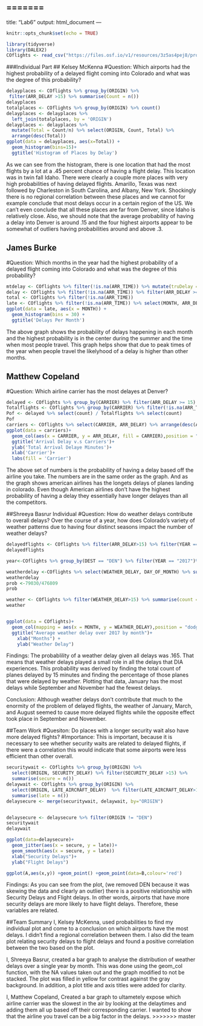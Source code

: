 =======
---
title: "Lab6"
output: html_document
---

```{r setup, include=FALSE}
knitr::opts_chunk$set(echo = TRUE)
```
```{r}
library(tidyverse)
library(DALEX2)
COflights <- read_csv("https://files.osf.io/v1/resources/3z5as4pej8/providers/osfstorage/5a8ca28f57103100104584db")
```
###Individual Part
## Kelsey McKenna
#Question: Which airports had the highest probability of a delayed flight coming into Colorado and what was the degree of this probability?
```{r}
delayplaces <- COflights %>% group_by(ORIGIN) %>%
 filter(ARR_DELAY >15) %>% summarise(Count = n()) 
delayplaces
totalplaces <- COflights %>% group_by(ORIGIN) %>% count()
delayplaces <- delayplaces %>%
  left_join(totalplaces, by = 'ORIGIN')
delayplaces <- delayplaces %>%
  mutate(Total = Count/n) %>% select(ORIGIN, Count, Total) %>% 
  arrange(desc(Total)) 
ggplot(data = delayplaces, aes(x=Total)) +
  geom_histogram(bins=15)+
  ggtitle('Histogram of Places by Delay')
```
As we can see from the histogram, there is one location that had the most flights by a lot at a .45 percent chance of having a flight delay. This location was in twin fall Idaho. There were clearly a couple more places with very high probabilities of having delayed flights. Amarillo, Texas was next followed by Charleston in South Carolina, and Albany, New York. Shockingly there is no regional correlation between these places and we cannot for example conclude that most delays occur in a certain region of the US. We can't even conclude that all these places are far from Denver, since Idaho is relatively close. Also, we should note that the average probability of having a delay into Denver is around .15 and the four highest airports appear to be somewhat of outliers having probabilities around and above .3.

## James Burke
#Question: Which months in the year had the highest probability of a delayed flight coming into Colorado and what was the degree of this probability?
```{r}
mtdelay <- COflights %>% filter(!is.na(ARR_TIME)) %>% mutate(truDelay =  ARR_DELAY >= 15 )
delay <- COflights %>% filter(!is.na(ARR_TIME)) %>% filter(ARR_DELAY >= 15) 
total <- COflights %>% filter(!is.na(ARR_TIME))
late <- COflights %>% filter(!is.na(ARR_TIME)) %>% select(MONTH, ARR_DELAY) %>% arrange(desc(ARR_DELAY))
ggplot(data = late, aes(x = MONTH)) +
  geom_histogram(bins = 30) +
  ggtitle('Delays Per Month')
```
The above graph shows the probability of delays happening in each month and the highest probability is in the center during the summer and the time when most people travel. This graph helps show that due to peak times of the year when people travel the likelyhood of a delay is higher than other months. 

## Matthew Copeland
#Question: Which airline carrier has the most delayes at Denver?
```{r}
delayed <- COflights %>% group_by(CARRIER) %>% filter(ARR_DELAY >= 15) %>% summarize(count = n())
Totalflights <- COflights %>% group_by(CARRIER) %>% filter(!is.na(ARR_TIME)) %>% summarize(count = n())
Pof <- delayed %>% select(count) / Totalflights %>% select(count)
Pof
carriers <- COflights %>% select(CARRIER, ARR_DELAY) %>% arrange(desc(ARR_DELAY))
ggplot(data = carriers)+
  geom_col(aes(x = CARRIER, y = ARR_DELAY, fill = CARRIER),position = "dodge", na.rm = TRUE)+
  ggtitle('Arrival Delay v.s Carriers')+
  ylab('Total Arrival Delaye Minutes')+
  xlab('Carrier')+
  labs(fill = 'Carrier')
```
The above set of numbers is the probability of having a delay based off the airline you take. The numbers are in the same order as the graph. And as the graph shows american airlines has the longets delays of planes landing in colorado. Even though American airlines don't have the highest probability of having a delay they essentially have longer delayes than all the competitors. 

##Shreeya Basrur Individual
#Question: How do weather delays contribute to overall delays? Over the course of a year, how does Colorado's variety of weather patterns due to having four distinct seasons impact the number of weather delays?
```{r}
delayedflights <- COflights %>% filter(ARR_DELAY>15) %>% filter(YEAR == "2017")%>% summarise(count = n())
delayedflights

year<-COflights %>% group_by(DEST == "DEN") %>% filter(YEAR == "2017")%>% summarise(count = n())

weatherdelay <-COflights %>% select(WEATHER_DELAY, DAY_OF_MONTH) %>% summarise(count = n())
weatherdelay
prob <-79030/476809
prob

weather <- COflights %>% filter(WEATHER_DELAY>15) %>% summarise(count = n())
weather


ggplot(data = COflights)+
  geom_col(mapping = aes(x = MONTH, y = WEATHER_DELAY),position = "dodge", na.rm = TRUE, fill = "yellow") +
  ggtitle("Average weather delay over 2017 by month")+
    xlab("Months") +
    ylab("Weather Delay")
```

Findings: The probablility of a weather delay given all delays was .165. That means that weather delays played a small role in all the delays that DIA experiences. This probability was derived by finding the total count of planes delayed by 15 minutes and finding the percentage of those planes that were delayed by weather. Plotting that data, January has the most delays while September and November had the fewest delays.

Conclusion: Although weather delays don't contribute that much to the enormity of the problem of delayed flights, the weather of January, March, and August seemed to cause more delayed flights while the opposite effect took place in September and November.


##Team Work
#Quesiton: Do places with a longer security wait also have more delayed flights? 
#Importance: This is important, because it is necessary to see whether security waits are related to delayed flights, if there were a correlation this would indicate that some airports were less efficient than other overall. 
```{r}
securitywait <- COflights %>% group_by(ORIGIN) %>% 
  select(ORIGIN, SECURITY_DELAY) %>% filter(SECURITY_DELAY >15) %>%
  summarise(secure = n())
delaywait <- COflights %>% group_by(ORIGIN) %>% 
  select(ORIGIN, LATE_AIRCRAFT_DELAY)  %>% filter(LATE_AIRCRAFT_DELAY>15) %>%
  summarise(late = n())
delaysecure <- merge(securitywait, delaywait, by="ORIGIN")


delaysecure <- delaysecure %>% filter(ORIGIN != "DEN")
securitywait
delaywait

ggplot(data=delaysecure)+
  geom_jitter(aes(x = secure, y = late))+
  geom_smooth(aes(x = secure, y = late))
  xlab("Security Delays")+
  ylab("Flight Delays")

ggplot(A,aes(x,y)) +geom_point() +geom_point(data=B,colour='red')
```
Findings: As you can see from the plot, (we removed DEN because it was skewing the data and clearly an outlier) there is a positive relationship with Security Delays and Flight delays. In other words, airports that have more security delays are more likely to have flight delays. Therefore, these variables are related. 

##Team Summary
I, Kelsey McKenna, used probabilities to find my individual plot and come to a conclusion on which airports have the most delays. I didn't find a regional correlation between them. I also did the team plot relating security delays to flight delays and found a positive correlation between the two based on the plot. 

I, Shreeya Basrur, created a bar graph to analyse the distribution of weather delays over a single year by month. This was done using the geom_col function, with the NA values taken out and the graph modified to not be stacked. The plot was filled in yellow for contrast against the gray background. In addition, a plot title and axis titles were added for clarity.

I, Matthew Copeland, Created a bar graph to ultametely expose which airline carrier was the slowest in the air by looking at the delaytimes and adding them all up based off their corresponding carrier. I wanted to show that the airline you travel can be a big factor in  the delays. 
>>>>>>> master
